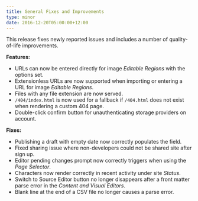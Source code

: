 ```yaml
---
title: General Fixes and Improvements
type: minor
date: 2016-12-20T05:00:00+12:00
---
```



This release fixes newly reported issues and includes a number of quality-of-life improvements.

**Features:**

* URLs can now be entered directly for image *Editable Regions* with the options set.
* Extensionless URLs are now supported when importing or entering a URL for image *Editable Regions*.
* Files with any file extension are now served.
* `/404/index.html` is now used for a fallback if `/404.html` does not exist when rendering a custom 404 page.
* Double-click confirm button for unauthenticating storage providers on account.

**Fixes:**

* Publishing a draft with empty date now correctly populates the field.
* Fixed sharing issue where non-developers could not be shared site after sign up.
* Editor pending changes prompt now correctly triggers when using the *Page Selector*.
* Characters now render correctly in recent activity under site *Status*.
* Switch to Source Editor button no longer disappears after a front matter parse error in the *Content and Visual Editors*.
* Blank line at the end of a CSV file no longer causes a parse error.